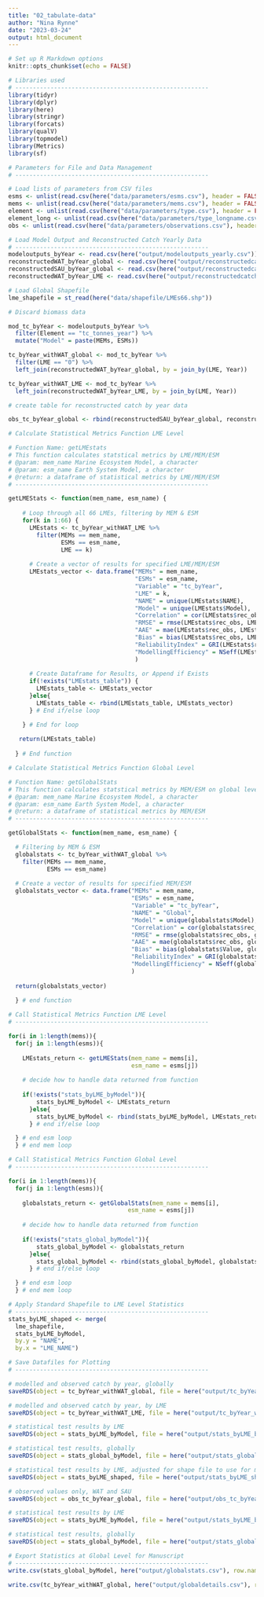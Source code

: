 ```yaml
---
title: "02_tabulate-data"
author: "Nina Rynne"
date: "2023-03-24"
output: html_document
---
```


```r

# Set up R Markdown options
knitr::opts_chunk$set(echo = FALSE)

```

```r

# Libraries used
# -------------------------------------------------------
library(tidyr)
library(dplyr)
library(here)
library(stringr)
library(forcats)
library(qualV)
library(topmodel)
library(Metrics)
library(sf)

```

```r

# Parameters for File and Data Management
# -------------------------------------------------------

# Load lists of parameters from CSV files
esms <- unlist(read.csv(here("data/parameters/esms.csv"), header = FALSE))
mems <- unlist(read.csv(here("data/parameters/mems.csv"), header = FALSE))
element <- unlist(read.csv(here("data/parameters/type.csv"), header = FALSE))
element_long <- unlist(read.csv(here("data/parameters/type_longname.csv"), header = FALSE))
obs <- unlist(read.csv(here("data/parameters/observations.csv"), header = FALSE))

```

```r

# Load Model Output and Reconstructed Catch Yearly Data
# -------------------------------------------------------
modeloutputs_byYear <- read.csv(here("output/modeloutputs_yearly.csv"))
reconstructedWAT_byYear_global <- read.csv(here("output/reconstructedcatch_WAT_global.csv"))
reconstructedSAU_byYear_global <- read.csv(here("output/reconstructedcatch_SAU_global.csv"))
reconstructedWAT_byYear_LME <- read.csv(here("output/reconstructedcatch_WAT_LME.csv"))

# Load Global Shapefile
lme_shapefile = st_read(here("data/shapefile/LMEs66.shp")) 

```

```r

# Discard biomass data

mod_tc_byYear <- modeloutputs_byYear %>%
  filter(Element == "tc_tonnes_year") %>%
  mutate("Model" = paste(MEMs, ESMs)) 

tc_byYear_withWAT_global <- mod_tc_byYear %>%
  filter(LME == "0") %>%
  left_join(reconstructedWAT_byYear_global, by = join_by(LME, Year))

tc_byYear_withWAT_LME <- mod_tc_byYear %>%
  left_join(reconstructedWAT_byYear_LME, by = join_by(LME, Year)) 

# create table for reconstructed catch by year data

obs_tc_byYear_global <- rbind(reconstructedSAU_byYear_global, reconstructedWAT_byYear_global)

```

```r

# Calculate Statistical Metrics Function LME Level

# Function Name: getLMEstats
# This function calculates statstical metrics by LME/MEM/ESM
# @param: mem_name Marine Ecosystem Model, a character
# @param: esm_name Earth System Model, a character
# @return: a dataframe of statistical metrics by LME/MEM/ESM
# -------------------------------------------------------

getLMEStats <- function(mem_name, esm_name) {
  
    # Loop through all 66 LMEs, filtering by MEM & ESM
    for(k in 1:66) {
      LMEstats <- tc_byYear_withWAT_LME %>%
        filter(MEMs == mem_name,
               ESMs == esm_name,
               LME == k)
      
      # Create a vector of results for specified LME/MEM/ESM
      LMEstats_vector <- data.frame("MEMs" = mem_name,
                                    "ESMs" = esm_name,
                                    "Variable" = "tc_byYear",
                                    "LME" = k,
                                    "NAME" = unique(LMEstats$NAME),
                                    "Model" = unique(LMEstats$Model),
                                    "Correlation" = cor(LMEstats$rec_obs, LMEstats$Value),
                                    "RMSE" = rmse(LMEstats$rec_obs, LMEstats$Value),
                                    "AAE" = mae(LMEstats$rec_obs, LMEstats$Value),
                                    "Bias" = bias(LMEstats$rec_obs, LMEstats$Value),
                                    "ReliabilityIndex" = GRI(LMEstats$rec_obs, LMEstats$Value),
                                    "ModellingEfficiency" = NSeff(LMEstats$rec_obs, LMEstats$Value)
                                    )
      
      # Create Dataframe for Results, or Append if Exists
      if(!exists("LMEstats_table")) {
        LMEstats_table <- LMEstats_vector
      }else{
        LMEstats_table <- rbind(LMEstats_table, LMEstats_vector)
      } # End if/else loop

    } # End for loop
 
   return(LMEstats_table)
   
  } # End function

```

```r

# Calculate Statistical Metrics Function Global Level

# Function Name: getGlobalStats
# This function calculates statstical metrics by MEM/ESM on global level data
# @param: mem_name Marine Ecosystem Model, a character
# @param: esm_name Earth System Model, a character
# @return: a dataframe of statistical metrics by MEM/ESM
# -------------------------------------------------------

getGlobalStats <- function(mem_name, esm_name) {

  # Filtering by MEM & ESM
  globalstats <- tc_byYear_withWAT_global %>%
    filter(MEMs == mem_name,
           ESMs == esm_name) 
  
  # Create a vector of results for specified MEM/ESM
  globalstats_vector <- data.frame("MEMs" = mem_name,
                                   "ESMs" = esm_name,
                                   "Variable" = "tc_byYear",
                                   "NAME" = "Global",
                                   "Model" = unique(globalstats$Model),
                                   "Correlation" = cor(globalstats$rec_obs, globalstats$Value),
                                   "RMSE" = rmse(globalstats$rec_obs, globalstats$Value),
                                   "AAE" = mae(globalstats$rec_obs, globalstats$Value),
                                   "Bias" = bias(globalstats$Value, globalstats$rec_obs),
                                   "ReliabilityIndex" = GRI(globalstats$rec_obs, globalstats$Value),
                                   "ModellingEfficiency" = NSeff(globalstats$rec_obs, globalstats$Value)
                                   )
  
  return(globalstats_vector)
  
  } # end function

```

```r

# Call Statistical Metrics Function LME Level
# -------------------------------------------------------

for(i in 1:length(mems)){
  for(j in 1:length(esms)){
    
    LMEstats_return <- getLMEStats(mem_name = mems[i],
                                   esm_name = esms[j])
    
    # decide how to handle data returned from function
    
    if(!exists("stats_byLME_byModel")){
        stats_byLME_byModel <- LMEstats_return
      }else{
        stats_byLME_byModel <- rbind(stats_byLME_byModel, LMEstats_return)
      } # end if/else loop

  } # end esm loop
  } # end mem loop

```

```r

# Call Statistical Metrics Function Global Level
# -------------------------------------------------------

for(i in 1:length(mems)){
  for(j in 1:length(esms)){
    
    globalstats_return <- getGlobalStats(mem_name = mems[i],
                                  esm_name = esms[j])
    
    # decide how to handle data returned from function
    
    if(!exists("stats_global_byModel")){
        stats_global_byModel <- globalstats_return
      }else{
        stats_global_byModel <- rbind(stats_global_byModel, globalstats_return)
      } # end if/else loop

  } # end esm loop
  } # end mem loop

```


```r

# Apply Standard Shapefile to LME Level Statistics
# -------------------------------------------------------
stats_byLME_shaped <- merge(
  lme_shapefile,
  stats_byLME_byModel,
  by.y = "NAME",
  by.x = "LME_NAME")

```


```r

# Save Datafiles for Plotting
# -------------------------------------------------------

# modelled and observed catch by year, globally
saveRDS(object = tc_byYear_withWAT_global, file = here("output/tc_byYear_withWAT_global.rds"))

# modelled and observed catch by year, by LME
saveRDS(object = tc_byYear_withWAT_LME, file = here("output/tc_byYear_withWAT_LME.rds"))

# statistical test results by LME
saveRDS(object = stats_byLME_byModel, file = here("output/stats_byLME_byModel.rds"))

# statistical test results, globally
saveRDS(object = stats_global_byModel, file = here("output/stats_global_byModel.rds"))

# statistical test results by LME, adjusted for shape file to use for map plots
saveRDS(object = stats_byLME_shaped, file = here("output/stats_byLME_shaped.rds"))

# observed values only, WAT and SAU 
saveRDS(object = obs_tc_byYear_global, file = here("output/obs_tc_byYear_global.rds"))

# statistical test results by LME
saveRDS(object = stats_byLME_byModel, file = here("output/stats_byLME_byModel.rds"))

# statistical test results, globally
saveRDS(object = stats_global_byModel, file = here("output/stats_global_byModel.rds"))

```

```r

# Export Statistics at Global Level for Manuscript
# -------------------------------------------------------
write.csv(stats_global_byModel, here("output/globalstats.csv"), row.names = TRUE)

write.csv(tc_byYear_withWAT_global, here("output/globaldetails.csv"), row.names = TRUE)

```
